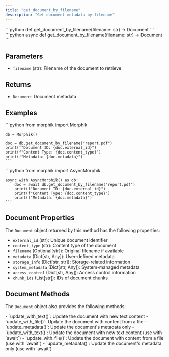 ```yaml
---
title: "get_document_by_filename"
description: "Get document metadata by filename"
---
```


<Tabs>
  <Tab title="Sync">
    ```python
    def get_document_by_filename(filename: str) -> Document
    ```
  </Tab>
  <Tab title="Async">
    ```python
    async def get_document_by_filename(filename: str) -> Document
    ```
  </Tab>
</Tabs>

## Parameters

- `filename` (str): Filename of the document to retrieve

## Returns

- `Document`: Document metadata

## Examples

<Tabs>
  <Tab title="Sync">
    ```python
    from morphik import Morphik
    
    db = Morphik()
    
    doc = db.get_document_by_filename("report.pdf")
    print(f"Document ID: {doc.external_id}")
    print(f"Content Type: {doc.content_type}")
    print(f"Metadata: {doc.metadata}")
    ```
  </Tab>
  <Tab title="Async">
    ```python
    from morphik import AsyncMorphik
    
    async with AsyncMorphik() as db:
        doc = await db.get_document_by_filename("report.pdf")
        print(f"Document ID: {doc.external_id}")
        print(f"Content Type: {doc.content_type}")
        print(f"Metadata: {doc.metadata}")
    ```
  </Tab>
</Tabs>

## Document Properties

The `Document` object returned by this method has the following properties:

- `external_id` (str): Unique document identifier
- `content_type` (str): Content type of the document
- `filename` (Optional[str]): Original filename if available
- `metadata` (Dict[str, Any]): User-defined metadata
- `storage_info` (Dict[str, str]): Storage-related information
- `system_metadata` (Dict[str, Any]): System-managed metadata
- `access_control` (Dict[str, Any]): Access control information
- `chunk_ids` (List[str]): IDs of document chunks

## Document Methods

The `Document` object also provides the following methods:

<Tabs>
  <Tab title="Sync">
    - `update_with_text()`: Update the document with new text content
    - `update_with_file()`: Update the document with content from a file
    - `update_metadata()`: Update the document's metadata only
  </Tab>
  <Tab title="Async">
    - `update_with_text()`: Update the document with new text content (use with `await`)
    - `update_with_file()`: Update the document with content from a file (use with `await`)
    - `update_metadata()`: Update the document's metadata only (use with `await`)
  </Tab>
</Tabs>